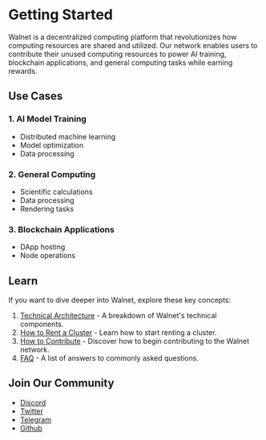 # Getting Started

Walnet is a decentralized computing platform that revolutionizes how computing resources are shared and utilized. Our network enables users to contribute their unused computing resources to power AI training, blockchain applications, and general computing tasks while earning rewards.

## Use Cases

### 1. AI Model Training

- Distributed machine learning
- Model optimization
- Data processing

### 2. General Computing

- Scientific calculations
- Data processing
- Rendering tasks

### 3. Blockchain Applications

- DApp hosting
- Node operations

## Learn

If you want to dive deeper into Walnet, explore these key concepts:

1. [Technical Architecture](/docs/v1.0.1/architecture) - A breakdown of Walnet's technical components.
2. [How to Rent a Cluster](/docs/v1.0.1/consumer) - Learn how to start renting a cluster.
3. [How to Contribute](/docs/v1.0.1/provider) - Discover how to begin contributing to the Walnet network.
4. [FAQ](/docs/v1.0.1/faq) - A list of answers to commonly asked questions.

## Join Our Community

- [Discord](https://discord.gg/walnet)
- [Twitter](https://twitter.com/walnetorg)
- [Telegram](https://t.me/walnetorg)
- [Github](https://github.com/walnet)
